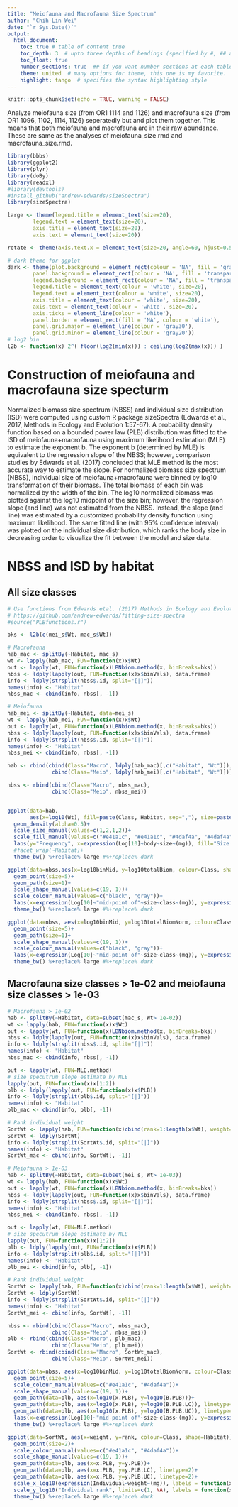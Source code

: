 ```yaml
---
title: "Meiofauna and Macrofauna Size Spectrum"
author: "Chih-Lin Wei"
date: "`r Sys.Date()`"
output: 
  html_document:
    toc: true # table of content true
    toc_depth: 3  # upto three depths of headings (specified by #, ## and ###) 
    toc_float: true
    number_sections: true  ## if you want number sections at each table header
    theme: united  # many options for theme, this one is my favorite.
    highlight: tango  # specifies the syntax highlighting style
---
```


```r
knitr::opts_chunk$set(echo = TRUE, warning = FALSE)
```

Analyze meiofauna size (from OR1 1114 and 1126) and macrofauna size (from OR1 1096, 1102, 1114, 1126) seperatedly but and plot them together. This means that both meiofauna and macrofauna are in their raw abundance. These are same as the analyses of meiofauna_size.rmd and macrofauna_size.rmd.

```r
library(bbbs)
library(ggplot2)
library(plyr)
library(doBy)
library(readxl)
#library(devtools)
#install_github("andrew-edwards/sizeSpectra")
library(sizeSpectra)

large <- theme(legend.title = element_text(size=20),
        legend.text = element_text(size=20),
        axis.title = element_text(size=20),
        axis.text = element_text(size=20))

rotate <- theme(axis.text.x = element_text(size=20, angle=60, hjust=0.5))

# dark theme for ggplot
dark <- theme(plot.background = element_rect(colour = 'NA', fill = 'gray10'),
        panel.background = element_rect(colour = 'NA', fill = 'transparent'),
        legend.background = element_rect(colour = 'NA', fill = 'transparent'),
        legend.title = element_text(colour = 'white', size=20),
        legend.text = element_text(colour = 'white', size=20),
        axis.title = element_text(colour = 'white', size=20),
        axis.text = element_text(colour = 'white', size=20),
        axis.ticks = element_line(colour = 'white'),
        panel.border = element_rect(fill = 'NA', colour = 'white'), 
        panel.grid.major = element_line(colour = 'gray30'),
        panel.grid.minor = element_line(colour = 'gray20'))
# log2 bin
l2b <- function(x) 2^( floor(log2(min(x))) : ceiling(log2(max(x))) )
```

# Construction of meiofauna and macrofauna size specturm

Normalized biomass size spectrum (NBSS) and individual size distribution (ISD) were computed using custom R package sizeSpectra (Edwards et al., 2017, Methods in Ecology and Evolution 1:57-67). A probability density function based on a bounded power law (PLB) distribution was fitted to the ISD of meiofauna+macrofauna using maximum likelihood estimation (MLE) to estimate the exponent b. The exponent b (determined by MLE) is equivalent to the regression slope of the NBSS; however, comparison studies by Edwards et al. (2017) concluded that MLE method is the most accurate way to estimate the slope.
For normalized biomass size spectrum (NBSS), individual size of meiofauna+macrofauna were binned by log10 transformation of their biomass. The total biomass of each bin was normalized by the width of the bin. The log10 normalized biomass was plotted against the log10 midpoint of the size bin; however, the regression slope (and line) was not estimated from the NBSS. Instead, the slope (and line) was estimated by a customized probability density function using maximum likelihood.
The same fitted line (with 95% confidence interval) was plotted on the individual size distribution, which ranks the body size in decreasing order to visualize the fit between the model and size data.

# NBSS and ISD by habitat

## All size classes

```r
# Use functions from Edwards etal. (2017) Methods in Ecology and Evolution 1:57-67
# https://github.com/andrew-edwards/fitting-size-spectra
#source("PLBfunctions.r")

bks <- l2b(c(mei_s$Wt, mac_s$Wt))

# Macrofauna
hab_mac <- splitBy(~Habitat, mac_s)
wt <- lapply(hab_mac, FUN=function(x)x$Wt)
out <- lapply(wt, FUN=function(x)LBNbiom.method(x, binBreaks=bks))
nbss <- ldply(lapply(out, FUN=function(x)x$binVals), data.frame)
info <- ldply(strsplit(nbss$.id, split="[|]"))
names(info) <- "Habitat"
nbss_mac <- cbind(info, nbss[, -1])

# Meiofauna
hab_mei <- splitBy(~Habitat, data=mei_s)
wt <- lapply(hab_mei, FUN=function(x)x$Wt)
out <- lapply(wt, FUN=function(x)LBNbiom.method(x, binBreaks=bks))
nbss <- ldply(lapply(out, FUN=function(x)x$binVals), data.frame)
info <- ldply(strsplit(nbss$.id, split="[|]"))
names(info) <- "Habitat"
nbss_mei <- cbind(info, nbss[, -1])

hab <- rbind(cbind(Class="Macro", ldply(hab_mac)[,c("Habitat", "Wt")]),
              cbind(Class="Meio", ldply(hab_mei)[,c("Habitat", "Wt")]))

nbss <- rbind(cbind(Class="Macro", nbss_mac),
              cbind(Class="Meio", nbss_mei))


ggplot(data=hab, 
       aes(x=log10(Wt), fill=paste(Class, Habitat, sep=","), size=paste(Class, Habitat, sep=",")))+
  geom_density(alpha=0.5)+
  scale_size_manual(values=c(1,2,1,2))+
  scale_fill_manual(values=c("#e41a1c", "#e41a1c", "#4daf4a", "#4daf4a"))+
  labs(y="Frequency", x=expression(Log[10]~body~size~(mg)), fill="Size class, habitat", size="Size class, habitat")+
  #facet_wrap(~Habitat)+
  theme_bw() %+replace% large #%+replace% dark
```

```r
ggplot(data=nbss,aes(x=log10binMid, y=log10totalBiom, colour=Class, shape=Habitat))+
  geom_point(size=5)+
  geom_path(size=1)+
  scale_shape_manual(values=c(19, 1))+
  scale_colour_manual(values=c("black", "gray"))+
  labs(x=expression(Log[10]~"mid-point of"~size~class~(mg)), y=expression(Log[10]~biomass~(mg~m^-2)))+
  theme_bw() %+replace% large #%+replace% dark

ggplot(data=nbss, aes(x=log10binMid, y=log10totalBiomNorm, colour=Class, shape=Habitat))+
  geom_point(size=5)+
  geom_path(size=1)+
  scale_shape_manual(values=c(19, 1))+
  scale_colour_manual(values=c("black", "gray"))+
  labs(x=expression(Log[10]~"mid-point of"~size~class~(mg)), y=expression(Log[10]~normalized~biomass))+
  theme_bw() %+replace% large #%+replace% dark
```

## Macrofauna size classes > 1e-02 and meiofauna size classes > 1e-03

```r
# Macrofauna > 1e-02
hab <- splitBy(~Habitat, data=subset(mac_s, Wt> 1e-02))
wt <- lapply(hab, FUN=function(x)x$Wt)
out <- lapply(wt, FUN=function(x)LBNbiom.method(x, binBreaks=bks))
nbss <- ldply(lapply(out, FUN=function(x)x$binVals), data.frame)
info <- ldply(strsplit(nbss$.id, split="[|]"))
names(info) <- "Habitat"
nbss_mac <- cbind(info, nbss[, -1])

out <- lapply(wt, FUN=MLE.method)
# size specutrum slope estimate by MLE
lapply(out, FUN=function(x)x[1:2])
plb <- ldply(lapply(out, FUN=function(x)x$PLB))
info <- ldply(strsplit(plb$.id, split="[|]"))
names(info) <- "Habitat"
plb_mac <- cbind(info, plb[, -1])

# Rank individual weight
SortWt <- lapply(hab, FUN=function(x)cbind(rank=1:length(x$Wt), weight=sort(x$Wt, decreasing=TRUE)))
SortWt <- ldply(SortWt)
info <- ldply(strsplit(SortWt$.id, split="[|]"))
names(info) <- "Habitat"
SortWt_mac <- cbind(info, SortWt[, -1])

# Meiofauna > 1e-03
hab <- splitBy(~Habitat, data=subset(mei_s, Wt> 1e-03))
wt <- lapply(hab, FUN=function(x)x$Wt)
out <- lapply(wt, FUN=function(x)LBNbiom.method(x, binBreaks=bks))
nbss <- ldply(lapply(out, FUN=function(x)x$binVals), data.frame)
info <- ldply(strsplit(nbss$.id, split="[|]"))
names(info) <- "Habitat"
nbss_mei <- cbind(info, nbss[, -1])

out <- lapply(wt, FUN=MLE.method)
# size specutrum slope estimate by MLE
lapply(out, FUN=function(x)x[1:2])
plb <- ldply(lapply(out, FUN=function(x)x$PLB))
info <- ldply(strsplit(plb$.id, split="[|]"))
names(info) <- "Habitat"
plb_mei <- cbind(info, plb[, -1])

# Rank individual weight
SortWt <- lapply(hab, FUN=function(x)cbind(rank=1:length(x$Wt), weight=sort(x$Wt, decreasing=TRUE)))
SortWt <- ldply(SortWt)
info <- ldply(strsplit(SortWt$.id, split="[|]"))
names(info) <- "Habitat"
SortWt_mei <- cbind(info, SortWt[, -1])

nbss <- rbind(cbind(Class="Macro", nbss_mac),
              cbind(Class="Meio", nbss_mei))
plb <- rbind(cbind(Class="Macro", plb_mac),
              cbind(Class="Meio", plb_mei))
SortWt <- rbind(cbind(Class="Macro", SortWt_mac),
              cbind(Class="Meio", SortWt_mei))
```

```r
ggplot(data=nbss, aes(x=log10binMid, y=log10totalBiomNorm, colour=Class, shape=Habitat))+
  geom_point(size=5)+
  scale_colour_manual(values=c("#e41a1c", "#4daf4a"))+
  scale_shape_manual(values=c(19, 1))+
  geom_path(data=plb, aes(x=log10(x.PLB), y=log10(B.PLB)))+
  geom_path(data=plb, aes(x=log10(x.PLB), y=log10(B.PLB.LC)), linetype=2)+
  geom_path(data=plb, aes(x=log10(x.PLB), y=log10(B.PLB.UC)), linetype=2)+
  labs(x=expression(Log[10]~"mid-point of"~size~class~(mg)), y=expression(Log[10]~normalized~biomass))+
  theme_bw() %+replace% large #%+replace% dark
```

```r
ggplot(data=SortWt, aes(x=weight, y=rank, colour=Class, shape=Habitat))+
  geom_point(size=2)+
  scale_colour_manual(values=c("#e41a1c", "#4daf4a"))+
  scale_shape_manual(values=c(19, 1))+
  geom_path(data=plb, aes(x=x.PLB, y=y.PLB))+
  geom_path(data=plb, aes(x=x.PLB, y=y.PLB.LC), linetype=2)+
  geom_path(data=plb, aes(x=x.PLB, y=y.PLB.UC), linetype=2)+
  scale_x_log10(expression(Individual~weight~(mg)), labels = function(x) format(x, scientific = T))+
  scale_y_log10("Individual rank", limits=c(1, NA), labels = function(x) format(x, scientific = T))+
  theme_bw() %+replace% large #%+replace% dark
```


